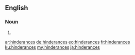 ==English==

===Noun===
{{head|en|plural}}

# {{plural of|hinderance|lang=en}}

[[ar:hinderances]]
[[de:hinderances]]
[[eo:hinderances]]
[[fr:hinderances]]
[[ku:hinderances]]
[[my:hinderances]]
[[ja:hinderances]]
